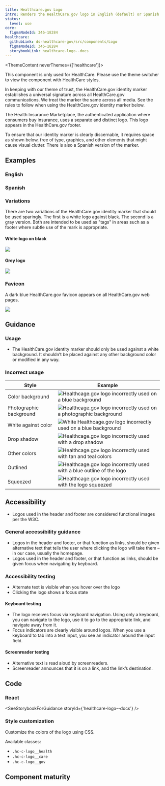 ```yaml
---
title: Healthcare.gov Logo
intro: Renders the HealthCare.gov logo in English (default) or Spanish.
status:
  level: use
core:
  figmaNodeId: 346-18284
healthcare:
  githubLink: ds-healthcare-gov/src/components/Logo
  figmaNodeId: 346-18284
  storybookLink: healthcare-logo--docs
---
```



<ThemeContent neverThemes={['healthcare']}>
  <Alert variation="error">
    <p class="ds-c-alert__text">
      This component is only used for HealthCare. Please use the theme switcher to view the
      component with HealthCare styles.
    </p>
  </Alert>
</ThemeContent>

In keeping with our theme of trust, the HealthCare.gov identity marker establishes a universal signature across all HealthCare.gov communications. We treat the marker the same across all media. See the rules to follow when using the HealthCare.gov identity marker below.

The Health Insurance Marketplace, the authenticated application where consumers buy insurance, uses a separate and distinct logo. This logo appears in the HealthCare.gov footer.

To ensure that our identity marker is clearly discernable, it requires space as shown below, free of type, graphics, and other elements that might cause visual clutter. There is also a Spanish version of the marker.

## Examples

### English

<StorybookExample componentName="hgovLogo" storyId="healthcare-logo--english-logo" />

### Spanish

<StorybookExample componentName="hgovLogoSpanish" storyId="healthcare-logo--spanish-logo" />

### Variations

There are two variations of the HealthCare.gov identity marker that should be used sparingly. The first is a white logo against black. The second is a gray version. Both are intended to be used as "tags" in areas such as a footer where subtle use of the mark is appropriate.

#### White logo on black

<EmbeddedExample>
  <img src={blackLogoTag} />
</EmbeddedExample>

#### Grey logo

<EmbeddedExample>
  <img src={greyLogoTag} />
</EmbeddedExample>

### Favicon

A dark blue HealthCare.gov favicon appears on all HealthCare.gov web pages.

<EmbeddedExample>
  <img src={hcgovFavicon} />
</EmbeddedExample>

## Guidance

### Usage

- The HealthCare.gov identity marker should only be used against a white background. It shouldn’t be placed against any other background color or modified in any way.

### Incorrect usage

| Style                                                                    | Example                                                                                              |
| ------------------------------------------------------------------------ | ---------------------------------------------------------------------------------------------------- |
| <CloseIconThin class='ds-c-icon-color--error' /> Color background        | <img src={colorBackground} alt="Healthcage.gov logo incorrectly used on a blue background"/>         |
| <CloseIconThin class='ds-c-icon-color--error' /> Photographic background | <img src={photoBackground} alt="Healthcage.gov logo incorrectly used on a photographic background"/> |
| <CloseIconThin class='ds-c-icon-color--error' /> White against color     | <img src={reversed} alt="White Healthcage.gov logo incorrectly used on a blue background"/>          |
| <CloseIconThin class='ds-c-icon-color--error' /> Drop shadow             | <img src={dropshadow} alt="Healthcage.gov logo incorrectly used with a drop shadow"/>                |
| <CloseIconThin class='ds-c-icon-color--error' /> Other colors            | <img src={differentColors} alt="Healthcage.gov logo incorrectly used with tan and teal colors"/>     |
| <CloseIconThin class='ds-c-icon-color--error' /> Outlined                | <img src={outlined} alt="Healthcage.gov logo incorrectly used with a blue outline of the logo"/>     |
| <CloseIconThin class='ds-c-icon-color--error' /> Squeezed                | <img src={squeezed} alt="Healthcage.gov logo incorrectly used with the logo squeezed"/>              |

## Accessibility

- Logos used in the header and footer are considered functional images per the W3C.

### General accessibility guidance

- Logos in the header and footer, or that function as links, should be given alternative text that tells the user where clicking the logo will take them – in our case, usually the homepage. 
- Logos used in the header and footer, or that function as links, should be given focus when navigating by keyboard.

### Accessibility testing

- Alternate text is visible when you hover over the logo
- Clicking the logo shows a focus state

#### Keyboard testing

- The logo receives focus via keyboard navigation. Using only a keyboard, you can navigate to the logo, use it to go to the appropriate link, and navigate away from it.
- Focus indicators are clearly visible around logos. When you use a keyboard to tab into a text input, you see an indicator around the input field.

#### Screenreader testing

- Alternative text is read aloud by screenreaders.
- Screenreader announces that it is on a link, and the link’s destination.

## Code

### React

<SeeStorybookForGuidance storyId={'healthcare-logo--docs'} />

### Style customization

Customize the colors of the logo using CSS.

Available classes:

- `.hc-c-logo__health`
- `.hc-c-logo__care`
- `.hc-c-logo__gov`


## Component maturity

<MaturityChecklist
  a11yStandards={true}
  color={true}
  forcedColors={false}
  screenReaders={true}
  keyboardNavigable={true}
  storybook={true}
  responsive={true}
  spanish={true}
  completeUiKit={false}
  responsiveUiKit={false}
  tokensInCode={true}
  tokensInSketch={true}
/>
